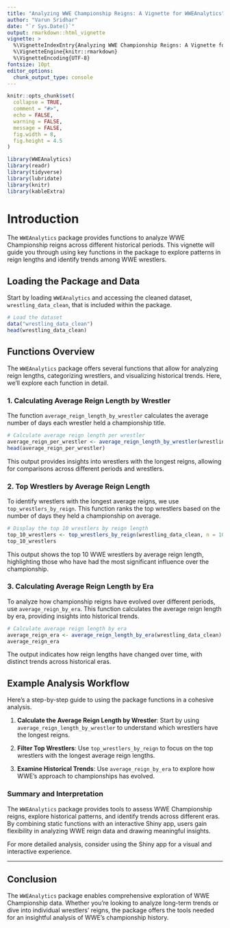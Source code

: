 ```yaml
---
title: "Analyzing WWE Championship Reigns: A Vignette for WWEAnalytics"
author: "Varun Sridhar"
date: "`r Sys.Date()`"
output: rmarkdown::html_vignette
vignette: >
  %\VignetteIndexEntry{Analyzing WWE Championship Reigns: A Vignette for WWEAnalytics}
  %\VignetteEngine{knitr::rmarkdown}
  %\VignetteEncoding{UTF-8}
fontsize: 10pt
editor_options:
  chunk_output_type: console
---
```


```r
knitr::opts_chunk$set(
  collapse = TRUE,
  comment = "#>",
  echo = FALSE,
  warning = FALSE,
  message = FALSE,
  fig.width = 8,  
  fig.height = 4.5  
)
```

```r
library(WWEAnalytics)
library(readr)
library(tidyverse)
library(lubridate)
library(knitr)
library(kableExtra)
```

# Introduction

The `WWEAnalytics` package provides functions to analyze WWE Championship reigns across different historical periods. This vignette will guide you through using key functions in the package to explore patterns in reign lengths and identify trends among WWE wrestlers.

## Loading the Package and Data

Start by loading `WWEAnalytics` and accessing the cleaned dataset, `wrestling_data_clean`, that is included within the package.

```r
# Load the dataset
data("wrestling_data_clean")
head(wrestling_data_clean)
```

## Functions Overview

The `WWEAnalytics` package offers several functions that allow for analyzing reign lengths, categorizing wrestlers, and visualizing historical trends. Here, we’ll explore each function in detail.

### 1. Calculating Average Reign Length by Wrestler

The function `average_reign_length_by_wrestler` calculates the average number of days each wrestler held a championship title.

```r
# Calculate average reign length per wrestler
average_reign_per_wrestler <- average_reign_length_by_wrestler(wrestling_data_clean)
head(average_reign_per_wrestler)

```

This output provides insights into wrestlers with the longest reigns, allowing for comparisons across different periods and wrestlers.

### 2. Top Wrestlers by Average Reign Length

To identify wrestlers with the longest average reigns, we use `top_wrestlers_by_reign`. This function ranks the top wrestlers based on the number of days they held a championship on average.

```r
# Display the top 10 wrestlers by reign length
top_10_wrestlers <- top_wrestlers_by_reign(wrestling_data_clean, n = 10)
top_10_wrestlers

```

This output shows the top 10 WWE wrestlers by average reign length, highlighting those who have had the most significant influence over the championship.

### 3. Calculating Average Reign Length by Era

To analyze how championship reigns have evolved over different periods, use `average_reign_by_era`. This function calculates the average reign length by era, providing insights into historical trends.

```r
# Calculate average reign length by era
average_reign_era <- average_reign_length_by_era(wrestling_data_clean)
average_reign_era

```

The output indicates how reign lengths have changed over time, with distinct trends across historical eras.

## Example Analysis Workflow

Here's a step-by-step guide to using the package functions in a cohesive analysis.

1.  **Calculate the Average Reign Length by Wrestler**: Start by using `average_reign_length_by_wrestler` to understand which wrestlers have the longest reigns.

2.  **Filter Top Wrestlers**: Use `top_wrestlers_by_reign` to focus on the top wrestlers with the longest average reign lengths.

3.  **Examine Historical Trends**: Use `average_reign_by_era` to explore how WWE's approach to championships has evolved.

### Summary and Interpretation

The `WWEAnalytics` package provides tools to assess WWE Championship reigns, explore historical patterns, and identify trends across different eras. By combining static functions with an interactive Shiny app, users gain flexibility in analyzing WWE reign data and drawing meaningful insights.

For more detailed analysis, consider using the Shiny app for a visual and interactive experience.

------------------------------------------------------------------------

## Conclusion

The `WWEAnalytics` package enables comprehensive exploration of WWE Championship data. Whether you’re looking to analyze long-term trends or dive into individual wrestlers’ reigns, the package offers the tools needed for an insightful analysis of WWE’s championship history.
